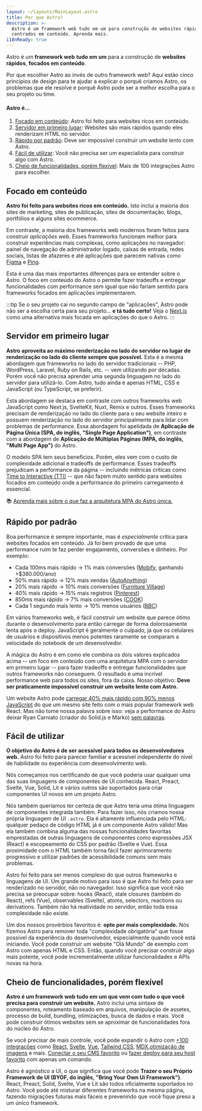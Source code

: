 ```yaml
---
layout: ~/layouts/MainLayout.astro
title: Por que Astro?
description: >-
  Astro é um framework web tudo em um para construção de websites rápidos,
  centrados em conteúdo. Aprenda mais.
i18nReady: true
---
```


Astro é um **framework web** **tudo em um** para a construção de **websites rápidos**, **focados em conteúdo**.

Por que escolher Astro ao invés de outro framework web? Aqui estão cinco princípios de design para te ajudar a explicar o porquê criamos Astro, os problemas que ele resolve e porquê Astro pode ser a melhor escolha para o seu projeto ou time.

#### Astro é...

1. [Focado em conteúdo](#focado-em-conteúdo): Astro foi feito para websites ricos em conteúdo.
2. [Servidor em primeiro lugar](#servidor-em-primeiro-lugar): Websites são mais rápidos quando eles renderizam HTML no servidor.
3. [Rápido por padrão](#rápido-por-padrão): Deve ser impossível construir um website lento com Astro.
4. [Fácil de utilizar](#fácil-de-utilizar): Você não precisa ser um especialista para construir algo com Astro.
5. [Cheio de funcionalidades, porém flexível](#cheio-de-funcionalidades-porém-flexível): Mais de 100 integrações Astro para escolher.

## Focado em conteúdo

**Astro foi feito para websites ricos em conteúdo.** Isto inclui a maioria dos sites de marketing, sites de publicação, sites de documentação, blogs, portfólios e alguns sites ecommerce.

Em contraste, a maioria dos frameworks web modernos foram feitos para construir *aplicações web*. Esses frameworks funcionam melhor para construir experiências mais complexas, como aplicações no navegador: painel de navegação de administrador logado, caixas de entrada, redes sociais, listas de afazeres e até aplicações que parecem nativas como [Figma](https://figma.com/) e [Ping](https://ping.gg/).

Esta é uma das mais importantes diferenças para se entender sobre o Astro. O foco em conteúdo do Astro o permite fazer tradeoffs e entregar funcionalidades com performance sem igual que não fariam sentido para frameworks focados em aplicações implementarem.

:::tip
Se o seu projeto cai no segundo campo de "aplicações", Astro pode não ser a escolha certa para seu projeto... **e tá tudo certo!** Veja o [Next.js](https://nextjs.org/) como uma alternativa mais focada em aplicações do que o Astro.
:::

## Servidor em primeiro lugar

**Astro aproveita ao máximo renderização no lado do servidor no lugar de renderização no lado do cliente sempre que possível.** Esta é a mesma abordagem que frameworks no lado do servidor tradicionais -- PHP, WordPress, Laravel, Ruby on Rails, etc. -- vem utilizando por décadas. Porém você não precisa aprender uma segunda linguagem no lado do servidor para utilizá-lo. Com Astro, tudo ainda é apenas HTML, CSS e JavaScript (ou TypeScript, se preferir).

Esta abordagem se destaca em contraste com outros frameworks web JavaScript como Next.js, SvelteKit, Nuxt, Remix e outros. Esses frameworks precisam de renderização no lado do cliente para o seu website inteiro e possuem renderização no lado do servidor principalmente para lidar com problemas de performance. Essa abordagem foi apelidada de **Aplicação de Página Única (SPA, do inglês, "Single Page Application")**, em contraste com a abordagem de **Aplicação de Múltiplas Páginas (MPA, do inglês, "Multi Page App")** do Astro.

O modelo SPA tem seus benefícios. Porém, eles vem com o custo de complexidade adicional e tradeoffs de performance. Esses tradeoffs prejudicam a performance da página -- incluindo métricas críticas como [Time to Interactive (TTI)](https://web.dev/interactive/) -- que não fazem muito sentido para websites focados em conteúdo onde a performance do primeiro carregamento é essencial.

📚 [Aprenda mais sobre o que faz a arquitetura MPA do Astro única.](/pt-br/concepts/mpa-vs-spa/)


## Rápido por padrão

Boa performance é sempre importante, mas é *especialmente* crítica para websites focados em conteúdo. Já foi bem provado de que uma performance ruim te faz perder engajamento, conversões e dinheiro. Por exemplo:

- Cada 100ms mais rápido → 1% mais conversões ([Mobify](https://web.dev/why-speed-matters/), ganhando +$380.000/ano)
- 50% mais rápido → 12% mais vendas ([AutoAnything](https://www.digitalcommerce360.com/2010/08/19/web-accelerator-revs-conversion-and-sales-autoanything/))
- 20% mais rápido → 10% mais conversões ([Furniture Village](https://www.thinkwithgoogle.com/intl/en-gb/marketing-strategies/app-and-mobile/furniture-village-and-greenlight-slash-page-load-times-boosting-user-experience/))
- 40% mais rápido → 15% mais registros ([Pinterest](https://medium.com/pinterest-engineering/driving-user-growth-with-performance-improvements-cfc50dafadd7))
- 850ms mais rápido → 7% mais conversões ([COOK](https://web.dev/why-speed-matters/))
- Cada 1 segundo mais lento → 10% menos usuários ([BBC](https://www.creativebloq.com/features/how-the-bbc-builds-websites-that-scale))

Em vários frameworks web, é fácil construir um website que parece ótimo durante o desenvolvimento para então carregar de forma dolorosamente lenta após o deploy. JavaScript é geralmente o culpado, já que os celulares de usuários e dispositivos menos potentes raramente se comparam a velocidade do notebook de um desenvolvedor.

A mágica do Astro é em como ele combina os dois valores explicados acima -- um foco em conteúdo com uma arquitetura MPA com o servidor em primeiro lugar -- para fazer tradeoffs e entregar funcionalidades que outros frameworks não conseguem. O resultado é uma incrível performance web para todos os sites, fora da caixa. Nosso objetivo: **Deve ser praticamente impossível construir um website lento com Astro.**

Um website Astro pode [carregar 40% mais rápido com 90% menos JavaScript](https://twitter.com/t3dotgg/status/1437195415439360003) do que um mesmo site feito com o mais popular framework web React. Mas não tome nossa palavra sobre isso: veja a performance do Astro deixar Ryan Carniato (criador do Solid.js e Marko) [sem palavras](https://youtu.be/2ZEMb_H-LYE?t=8163).

## Fácil de utilizar

**O objetivo do Astro é de ser acessível para todos os desenvolvedores web.** Astro foi feito para parecer familiar e acessível independente do nível de habilidade ou experiência com desenvolvimento web.

Nós começamos nos certificando de que você poderia usar qualquer uma das suas linguagens de componentes de UI conhecida. React, Preact, Svelte, Vue, Solid, Lit e vários outros são suportados para criar componentes UI novos em um projeto Astro.

Nós também queríamos ter certeza de que Astro teria uma ótima linguagem de componentes integrada também. Para fazer isso, nós criamos nossa própria linguagem de UI `.astro`. Ela é altamente influenciada pelo HTML: qualquer pedaço de código HTML já é um componente Astro válido! Mas ela também combina alguma das nossas funcionalidades favoritas emprestadas de outras linguagens de componentes como expressões JSX (React) e escopeamento do CSS por padrão (Svelte e Vue). Essa proximidade com o HTML também torna fácil fazer aprimoramento progressivo e utilizar padrões de acessibilidade comuns sem mais problemas.

Astro foi feito para ser menos complexo do que outros frameworks e linguagens de UI. Um grande motivo para isso é que Astro foi feito para ser renderizado no servidor, não no navegador. Isso significa que você não precisa se preocupar sobre: hooks (React), stale closures (também do React), refs (Vue), observables (Svelte), atoms, selectors, reactions ou derivations. Também não há reatividade no servidor, então toda essa complexidade não existe.

Um dos nossos provérbios favoritos é: **opte por mais complexidade.** Nós fizemos Astro para remover toda "complexidade obrigatória" que fosse possível da experiência do desenvolvedor, especialmente quando você está iniciando. Você pode construir um website "Olá Mundo" de exemplo com Astro com apenas HTML e CSS. Então, quando você precisar construir algo mais potente, você pode incrementalmente  utilizar funcionalidades e APIs novas na hora. 


## Cheio de funcionalidades, porém flexível

**Astro é um framework web tudo em um que vem com tudo o que você precisa para construir um website.** Astro inclui uma sintaxe de componentes, roteamento baseado em arquivos, manipulação de assetes, processo de build, bundling, otimizações, busca de dados e mais. Você pode construir ótimos websites sem se aproximar de funcionalidades fora do núcleo do Astro.

Se você precisar de mais controle, você pode expandir o Astro com [+100 integrações](https://astro.build/integrations/) como [React](https://www.npmjs.com/package/@astrojs/react), [Svelte](https://www.npmjs.com/package/@astrojs/svelte), [Vue](https://www.npmjs.com/package/@astrojs/vue), [Tailwind CSS](https://www.npmjs.com/package/@astrojs/tailwind), [MDX](https://www.npmjs.com/package/@astrojs/mdx),[otimização de imagens](https://www.npmjs.com/package/@astrojs/image) e mais. [Conectar o seu CMS favorito](https://astro.build/integrations/) ou [fazer deploy para seu host favorito](/pt-br/guides/deploy/) com apenas um comando.

Astro é agnóstico a UI, o que significa que você pode **Trazer o seu Próprio Framework de UI (BYOF, do inglês, "Bring Your Own Ui Framework")**. React, Preact, Solid, Svelte, Vue e Lit são todos oficialmente suportados no Astro. Você pode até misturar diferentes frameworks na mesma página, fazendo migrações futuras mais fáceis e prevenindo que você fique preso a um único framework.
